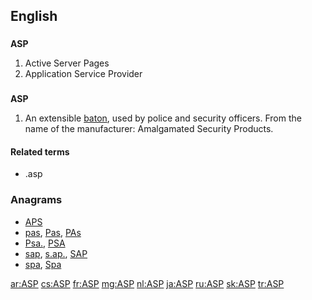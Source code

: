 {{also|asp|Asp}}
==English==
{{wikipedia|Active Server Pages}}
{{wikipedia|Application service provider}}

==={{initialism}}===
'''ASP'''

# Active Server Pages
# Application Service Provider

==={{acronym}}===
'''ASP'''
# An extensible [[baton]], used by police and security officers. From the name of the manufacturer: Amalgamated Security Products.

====Related terms====
* .asp

===Anagrams===
* [[APS#English|APS]] 
* [[pas#English|pas]], [[Pas#English|Pas]], [[PAs#English|PAs]]
* [[Psa.#English|Psa.]], [[PSA#English|PSA]]
* [[sap#English|sap]], [[s.ap.#English|s.ap.]], [[SAP#English|SAP]]
* [[spa#English|spa]], [[Spa#English|Spa]]

[[ar:ASP]]
[[cs:ASP]]
[[fr:ASP]]
[[mg:ASP]]
[[nl:ASP]]
[[ja:ASP]]
[[ru:ASP]]
[[sk:ASP]]
[[tr:ASP]]